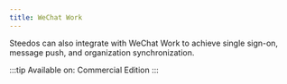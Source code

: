 ```yaml
---
title: WeChat Work
---
```


Steedos can also integrate with WeChat Work to achieve single sign-on, message push, and organization synchronization.

:::tip
Available on: Commercial Edition
:::
